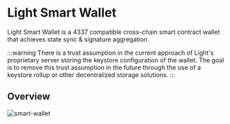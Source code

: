 # Light Smart Wallet

Light Smart Wallet is a 4337 compatible cross-chain smart contract wallet that achieves state sync & signature aggregation.

:::warning
There is a trust assumption in the current approach of Light's proprietary server storing the keystore configuration of the wallet.
The goal is to remove this trust assumption in the future through the use of a keystore rollup or other decentralized storage solutions.
:::

## Overview

![smart-wallet](./smart-wallet.png)
